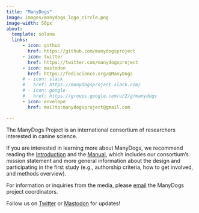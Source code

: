 ```yaml
---
title: "ManyDogs"
image: images/manydogs_logo_circle.png
image-width: 50px
about:
  template: solana
  links:
      - icon: github
        href: https://github.com/manydogsproject
      - icon: twitter 
        href: https://twitter.com/manydogsproject
      - icon: mastodon 
        href: https://fediscience.org/@ManyDogs
      # - icon: slack
      #   href: https://manydogsproject.slack.com/
      # - icon: google
      #   href: https://groups.google.com/u/2/g/manydogs
      - icon: envelope
        href: mailto:manydogsproject@gmail.com

---
```

The ManyDogs Project is an international consortium of researchers interested in canine science.

If you are interested in learning more about ManyDogs, we recommend reading the [Introduction](https://doi.org/10.3819/CCBR.2023.180004) and the  [Manual](https://docs.google.com/document/d/1iuYElQSssoOMVC3nu7BLrFZovoM0TIEqmGM1bUaYbpo/edit?usp=sharing), which includes our consortium's mission statement and more general information about the design and participating in the first study (e.g., authorship criteria, how to get involved, and methods overview). <!--For prospective collaborators that are considering implementing ManyDogs 1, we also recommend reading the Manual as a next immediate step, then taking a look at the [Protocol](https://docs.google.com/document/d/1IV2h2YXmyYpOw0U3IgxxQZD8zlkc0VHcencWx1fJm4s/edit?usp=sharing) and it's appendices for a better understanding of what data collection entails.-->

For information or inquiries from the media, please [email](mailto:manydogsproject@gmail.com) the ManyDogs project coordinators.

Follow us on [Twitter](https://twitter.com/ManyDogsProject) or [Mastodon](https://fediscience.org/@ManyDogs) for updates!


